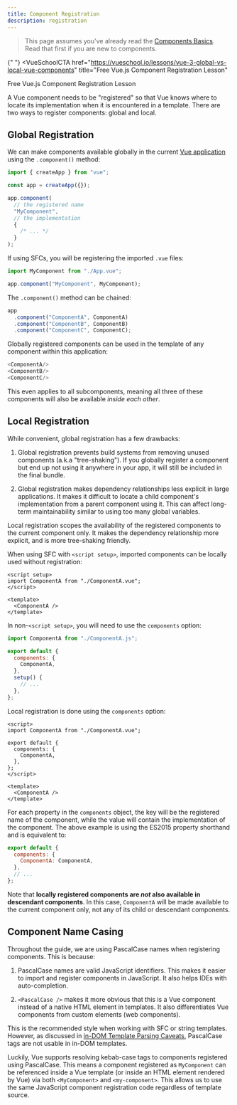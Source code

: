 ```yaml
---
title: Component Registration
description: registration
---
```



> This page assumes you've already read the [Components Basics](/guide/essentials/component-basics). Read that first if you are new to components.

{" "}
<VueSchoolCTA
  href="https://vueschool.io/lessons/vue-3-global-vs-local-vue-components"
  title="Free Vue.js Component Registration Lesson"
>
  Free Vue.js Component Registration Lesson
</VueSchoolCTA>

A Vue component needs to be "registered" so that Vue knows where to locate its implementation when it is encountered in a template. There are two ways to register components: global and local.

## Global Registration

We can make components available globally in the current [Vue application](/guide/essentials/application) using the `.component()` method:

```js
import { createApp } from "vue";

const app = createApp({});

app.component(
  // the registered name
  "MyComponent",
  // the implementation
  {
    /* ... */
  }
);
```

If using SFCs, you will be registering the imported `.vue` files:

```js
import MyComponent from "./App.vue";

app.component("MyComponent", MyComponent);
```

The `.component()` method can be chained:

```js
app
  .component("ComponentA", ComponentA)
  .component("ComponentB", ComponentB)
  .component("ComponentC", ComponentC);
```

Globally registered components can be used in the template of any component within this application:

```js
<ComponentA/>
<ComponentB/>
<ComponentC/>
```

This even applies to all subcomponents, meaning all three of these components will also be available _inside each other_.

## Local Registration

While convenient, global registration has a few drawbacks:

1. Global registration prevents build systems from removing unused components (a.k.a "tree-shaking"). If you globally register a component but end up not using it anywhere in your app, it will still be included in the final bundle.

2. Global registration makes dependency relationships less explicit in large applications. It makes it difficult to locate a child component's implementation from a parent component using it. This can affect long-term maintainability similar to using too many global variables.

Local registration scopes the availability of the registered components to the current component only. It makes the dependency relationship more explicit, and is more tree-shaking friendly.

<div class="composition-api">

When using SFC with `<script setup>`, imported components can be locally used without registration:

```vue
<script setup>
import ComponentA from "./ComponentA.vue";
</script>

<template>
  <ComponentA />
</template>
```

In non-`<script setup>`, you will need to use the `components` option:

```js
import ComponentA from "./ComponentA.js";

export default {
  components: {
    ComponentA,
  },
  setup() {
    // ...
  },
};
```

</div>
<div class="options-api">

Local registration is done using the `components` option:

```vue
<script>
import ComponentA from "./ComponentA.vue";

export default {
  components: {
    ComponentA,
  },
};
</script>

<template>
  <ComponentA />
</template>
```

</div>

For each property in the `components` object, the key will be the registered name of the component, while the value will contain the implementation of the component. The above example is using the ES2015 property shorthand and is equivalent to:

```js
export default {
  components: {
    ComponentA: ComponentA,
  },
  // ...
};
```

Note that **locally registered components are _not_ also available in descendant components**. In this case, `ComponentA` will be made available to the current component only, not any of its child or descendant components.

## Component Name Casing

Throughout the guide, we are using PascalCase names when registering components. This is because:

1. PascalCase names are valid JavaScript identifiers. This makes it easier to import and register components in JavaScript. It also helps IDEs with auto-completion.

2. `<PascalCase />` makes it more obvious that this is a Vue component instead of a native HTML element in templates. It also differentiates Vue components from custom elements (web components).

This is the recommended style when working with SFC or string templates. However, as discussed in [in-DOM Template Parsing Caveats](/guide/essentials/component-basics#in-dom-template-parsing-caveats), PascalCase tags are not usable in in-DOM templates.

Luckily, Vue supports resolving kebab-case tags to components registered using PascalCase. This means a component registered as `MyComponent` can be referenced inside a Vue template (or inside an HTML element rendered by Vue) via both `<MyComponent>` and `<my-component>`. This allows us to use the same JavaScript component registration code regardless of template source.
